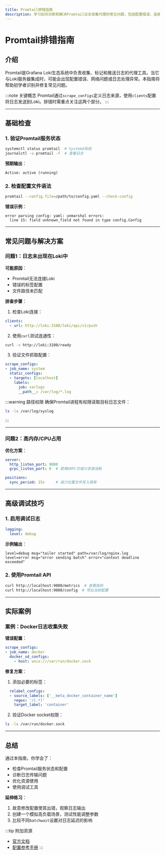 ```yaml
---
title: Promtail排错指南
description: 学习如何诊断和解决Promtail日志收集代理的常见问题，包括配置错误、连接问题和日志丢失等场景。
---
```


# Promtail排错指南

## 介绍

Promtail是Grafana Loki生态系统中负责收集、标记和推送日志的代理工具。当它与Loki服务器集成时，可能会出现配置错误、网络问题或日志处理异常。本指南将帮助初学者识别并修复常见问题。

:::note 关键概念
Promtail通过`scrape_configs`定义日志来源，使用`clients`配置将日志发送到Loki。排错时需重点关注这两个部分。
:::

---

## 基础检查

### 1. 验证Promtail服务状态
```bash
systemctl status promtail  # Systemd系统
journalctl -u promtail -f  # 查看日志
```

**预期输出**：
```
Active: active (running)
```

### 2. 检查配置文件语法
```bash
promtail --config.file=/path/to/config.yaml --check-config
```

**错误示例**：
```
error parsing config: yaml: unmarshal errors:
  line 15: field unknown_field not found in type config.Config
```

---

## 常见问题与解决方案

### 问题1：日志未出现在Loki中
**可能原因**：
- Promtail无法连接Loki
- 错误的标签配置
- 文件路径未匹配

**排查步骤**：
1. 检查Loki连接：
```yaml
clients:
  - url: http://loki:3100/loki/api/v1/push
```

2. 使用`curl`测试连通性：
```bash
curl -v http://loki:3100/ready
```

3. 验证文件抓取配置：
```yaml
scrape_configs:
- job_name: system
  static_configs:
  - targets: [localhost]
    labels:
      job: varlogs
      __path__: /var/log/*.log
```

:::warning 路径权限
确保Promtail进程有权限读取目标日志文件：
```bash
ls -la /var/log/syslog
```
:::

---

### 问题2：高内存/CPU占用
**优化方案**：
```yaml
server:
  http_listen_port: 9080
  grpc_listen_port: 0  # 禁用GRPC可减少资源消耗

positions:
  sync_period: 15s     # 减少位置文件写入频率
```

---

## 高级调试技巧

### 1. 启用调试日志
```yaml
logging:
  level: debug
```

**示例输出**：
```
level=debug msg="tailer started" path=/var/log/nginx.log
level=error msg="error sending batch" error="context deadline exceeded"
```

### 2. 使用Promtail API
```bash
curl http://localhost:9080/metrics  # 查看指标
curl http://localhost:9080/config  # 导出当前配置
```

---

## 实际案例

### 案例：Docker日志收集失败
**错误配置**：
```yaml
scrape_configs:
- job_name: docker
  docker_sd_configs:
    - host: unix:///var/run/docker.sock
```

**修复方案**：
1. 添加必要的标签：
```yaml
  relabel_configs:
  - source_labels: ['__meta_docker_container_name']
    regex: '/(.*)'
    target_label: 'container'
```

2. 验证Docker socket权限：
```bash
ls -la /var/run/docker.sock
```

---

## 总结

通过本指南，你学会了：
- 检查Promtail服务状态和配置
- 诊断日志传输问题
- 优化资源使用
- 使用调试工具

**延伸练习**：
1. 故意修改配置使其出错，观察日志输出
2. 创建一个模拟高负载场景，测试性能调整参数
3. 比较不同`batchwait`设置对日志延迟的影响

:::tip 附加资源
- [官方文档](https://grafana.com/docs/loki/latest/clients/promtail/)
- [配置参考手册](https://grafana.com/docs/loki/latest/configuration/examples/)
:::